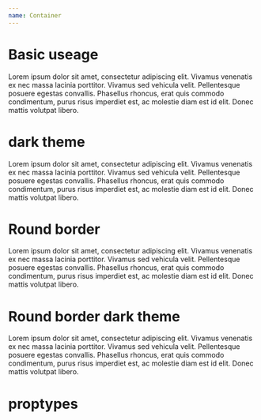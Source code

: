 ```yaml
---
name: Container
---
```



# Basic useage

<Playground>
  <FontFace />
  <Container>
    <div>Lorem ipsum dolor sit amet, consectetur adipiscing elit. Vivamus venenatis ex nec massa lacinia porttitor. Vivamus sed vehicula velit. Pellentesque posuere egestas convallis. Phasellus rhoncus, erat quis commodo condimentum, purus risus imperdiet est, ac molestie diam est id elit. Donec mattis volutpat libero. </div>
  </Container>
</Playground>


# dark theme

<Playground>
  <FontFace />
  <Container isDark>
    <div>Lorem ipsum dolor sit amet, consectetur adipiscing elit. Vivamus venenatis ex nec massa lacinia porttitor. Vivamus sed vehicula velit. Pellentesque posuere egestas convallis. Phasellus rhoncus, erat quis commodo condimentum, purus risus imperdiet est, ac molestie diam est id elit. Donec mattis volutpat libero. </div>
  </Container>
</Playground>


# Round border

<Playground>
  <FontFace />
  <Container isRounded>
    <div>Lorem ipsum dolor sit amet, consectetur adipiscing elit. Vivamus venenatis ex nec massa lacinia porttitor. Vivamus sed vehicula velit. Pellentesque posuere egestas convallis. Phasellus rhoncus, erat quis commodo condimentum, purus risus imperdiet est, ac molestie diam est id elit. Donec mattis volutpat libero. </div>
  </Container>
</Playground>

# Round border dark theme

<Playground>
  <FontFace />
  <Container isDark isRounded>
    <div>Lorem ipsum dolor sit amet, consectetur adipiscing elit. Vivamus venenatis ex nec massa lacinia porttitor. Vivamus sed vehicula velit. Pellentesque posuere egestas convallis. Phasellus rhoncus, erat quis commodo condimentum, purus risus imperdiet est, ac molestie diam est id elit. Donec mattis volutpat libero. </div>
  </Container>
</Playground>

# proptypes

<PropsTable of={Container} />
